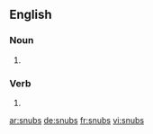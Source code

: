 
==English==

===Noun===
{{head|en|plural}}

# {{plural of|snub|lang=en}}

===Verb===
{{head|en}}

# {{en-third-person singular of|snub}}

[[ar:snubs]]
[[de:snubs]]
[[fr:snubs]]
[[vi:snubs]]